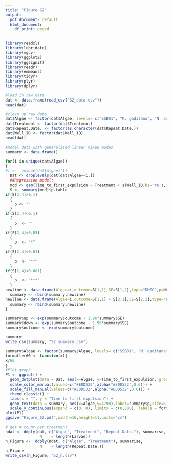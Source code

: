 ```yaml
---
title: "Figure S2"
output:
  pdf_document: default
  html_document:
    df_print: paged
---
```

```r
library(readxl) 
library(lubridate)
library(mgcv)
library(ggplot2)
library(ggsignif)
library(readr)
library(emmeans)
library(tidyr)
library(plyr)
library(dplyr)
```

```r
#load in raw data
dat <- data.frame(read_csv("S2_data.csv"))
head(dat)
```
```r
#clean up raw data
dat$Algae <- factor(dat$Algae, levels= c("SSB01", "M. gaditana", "N. oculata", "C. velia"))
dat$Treatment <- factor(dat$Treatment)
dat$Repeat.Date. <- factor(as.character(dat$Repeat.Date.))
dat$Well_ID <- factor(dat$Well_ID)
head(dat)
```
```r
#model data with generalised linear mixed modes
summary <- data.frame()

for(i in unique(dat$Algae))
{
#i <-  unique(dat$Algae)[1]
  Dat <- droplevels(dat[dat$Algae==i,])
  ##Regression model:
  mod <- gam(Time_to_first_expulsion ~ Treatment + s(Well_ID,bs='re'),data=Dat,family=nb())
  S <- summary(mod)$p.table
if(S[2,4]>0.1)
  {
    p <- ""
  }
if(S[2,4]<0.1)
  {
    p  <- ""
  }
if(S[2,4]<0.05)
  {
    p  <- "*"
  }
if(S[2,4]<0.01)
  {
    p  <- "**"
  }
if(S[2,4]<0.001)
  {
    p  <- "***"
  }
newline <- data.frame(Algae=i,outcome=S[1,1],SE=S[1,2],type="DMSO",p=NA,pvalue=NA)
  summary <- rbind(summary,newline)
newline <- data.frame(Algae=i,outcome=S[1,1] + S[2,1],SE=S[2,2],type="LatB",p=p, pvalue=S[2,4])
  summary <- rbind(summary,newline)
}

summary$up <- exp(summary$outcome + 1.96*summary$SE)
summary$down <- exp(summary$outcome - 1.96*summary$SE)
summary$outcome <- exp(summary$outcome)

summary
write_csv(summary, "S2_summary.csv")
```


```r
summary$Algae <- factor(summary$Algae, levels= c("SSB01", "M. gaditana", "N. oculata", "C. velia"))
formatter60 <- function(x){
x/60
}
#Plot graph
P1 <- ggplot() +
  geom_dotplot(data = Dat, aes(x=Algae, y=Time_to_first_expulsion, group=Treatment, color = Treatment, fill=Treatment),binaxis = "y", stackdir = "center", binwidth=5, width = 0.5, dotsize = 1.1, size=1, position = "dodge", show.legend=FALSE)+
  scale_color_manual(values=c("#E0D532",alpha("#E0D532",0.6))) +
  scale_fill_manual(values=c("#E0D532",alpha("#E0D532",0.6))) +
  theme_classic() + 
  labs(x = "", y = "Time to first expulsion") +
  geom_text(data = summary, aes(x=Algae,y=4790),label=summary$p,size=6) +
  scale_y_continuous(expand = c(0, 0), limits = c(0,800), labels = formatter60, breaks=c(120,240,360,480,600,720))
plot(P1)
ggsave("Figure_S2.pdf",width=16,height=11,units="cm")
```

```r
# get n count per treatment
ndat <- ddply(dat, c("Algae", "Treatment", "Repeat.Date."), summarise,
               N    = length(Larvae))
n_Figure <-  ddply(ndat, c("Algae", "Treatment"), summarise,
               N    = length(Repeat.Date.))
n_Figure
write_csv(n_Figure, "S2_n.csv")
````